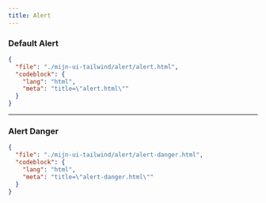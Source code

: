 ```yaml
---
title: Alert
---
```


### Default Alert

<TWComponentPreview src="/alert/alert" />

```json doc-gen:file
{
  "file": "./mijn-ui-tailwind/alert/alert.html",
  "codeblock": {
    "lang": "html",
    "meta": "title=\"alert.html\""
  }
}
```

---

### Alert Danger

<TWComponentPreview src="/alert/alert-danger" />

```json doc-gen:file
{
  "file": "./mijn-ui-tailwind/alert/alert-danger.html",
  "codeblock": {
    "lang": "html",
    "meta": "title=\"alert-danger.html\""
  }
}
```
